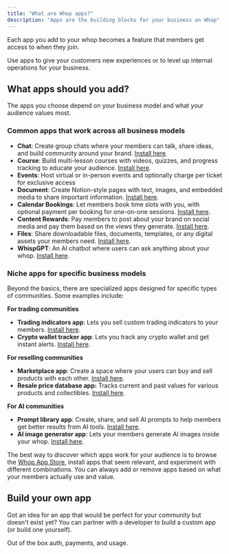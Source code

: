 ```yaml
---
title: "What are Whop apps?"
description: "Apps are the building blocks for your business on Whop"
---
```


Each app you add to your whop becomes a feature that members get access to when they join. 

Use apps to give your customers new experiences or to level up internal operations for your business.

## What apps should you add?

The apps you choose depend on your business model and what your audience values most.

### Common apps that work across all business models

- **Chat**: Create group chats where your members can talk, share ideas, and build community around your brand. [Install here](https://whop.com/apps/app_xml5hbizmZPgUT/install/).
- **Course**: Build multi-lesson courses with videos, quizzes, and progress tracking to educate your audience. [Install here](https://whop.com/apps/app_0vPZThfBpAwLo/install/).
- **Events**: Host virtual or in-person events and optionally charge per ticket for exclusive access
- **Document**: Create Notion-style pages with text, images, and embedded media to share important information. [Install here](https://whop.com/apps/app_RnVNENx5vtP8Zp/install/).
- **Calendar Bookings**: Let members book time slots with you, with optional payment per booking for one-on-one sessions. [Install here](https://whop.com/apps/app_dC2dkRARmXE4qf/install/).
- **Content Rewards**: Pay members to post about your brand on social media and pay them based on the views they generate. [Install here](https://whop.com/apps/app_JsryI0fVLVpeYi/install/).
- **Files**: Share downloadable files, documents, templates, or any digital assets your members need. [Install here](https://whop.com/apps/app_5UWRrs7haZZeiQ/install/).
- **WhispGPT**: An AI chatbot where users can ask anything about your whop. [Install here](https://whop.com/apps/app_0gsATdFB1czIcI/install/).

### Niche apps for specific business models

Beyond the basics, there are specialized apps designed for specific types of communities. Some examples include:

**For trading communities**

- **Trading indicators app**: Lets you sell custom trading indicators to your members. [Install here](https://whop.com/apps/app_N3S3muNGIbm3tQ/install/).
- **Crypto wallet tracker app**: Lets you track any crypto wallet and get instant alerts. [Install here](https://whop.com/apps/app_ckYOPoqaAoNXFJ/install/).

**For reselling communities**

- **Marketplace app**: Create a space where your users can buy and sell products with each other. [Install here](https://whop.com/apps/app_2gnVVruShMfrzM/install/).
- **Resale price database app:** Tracks current and past values for various products and collectibles. [Install here](https://whop.com/apps/app_uhQRv20OAsxuBp/install/).

**For AI communities**

- **Prompt library app**: Create, share, and sell AI prompts to help members get better results from AI tools. [Install here](https://whop.com/apps/app_8RaFBXPJA0wk9H/install/).
- **AI image generator app**: Lets your members generate AI images inside your whop. [Install here](https://whop.com/apps/app_KHqcozSfEGNyhl/install/).

The best way to discover which apps work for your audience is to browse the [Whop App Store](/apps/docs/whop-apps/whop-app-store), install apps that seem relevant, and experiment with different combinations. You can always add or remove apps based on what your members actually use and value.

## Build your own app

Got an idea for an app that would be perfect for your community but doesn't exist yet? You can partner with a developer to build a custom app (or build one yourself).

<CardGroup cols={1}>
  <Card title="Build a Whop app" icon="block-brick" href="/apps/introduction">
    Out of the box auth, payments, and usage.
  </Card>
</CardGroup>